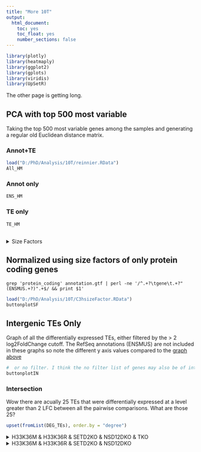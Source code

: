 ```yaml
---
title: "More 10T"
output:
  html_document:
    toc: yes
    toc_float: yes
    number_sections: false
---
```

```r
library(plotly)
library(heatmaply)
library(ggplot2)
library(gplots)
library(viridis)
library(UpSetR)
```


The other page is getting long.

## PCA with top 500 most variable {.tabset .tabset-pills .tabset-fade}
Taking the top 500 most variable genes among the samples and generating a regular old Euclidean distance matrix.

### Annot+TE
```r
load("D:/PhD/Analysis/10T/reinnier.RData")
All_HM

```

### Annot only
```r
ENS_HM
```

### TE only
```r
TE_HM
```

## {.unlisted .unnumbered}

<details>
<summary>Size Factors</summary>
**Size factor all entries**
```
                   dds.sizeFactor
H33K36M_C3H10T1_1       1.9754626
H33K36M_C3H10T1_2       0.7887794
H33K36M_C3H10T1_3       0.3056923
H33K36R_C3H10T1_1       1.3801394
H33K36R_C3H10T1_2       0.3812469
H33K36R_C3H10T1_3       0.3979667
NSD12DKO_C3H10T1_1      1.9744437
NSD12DKO_C3H10T1_2      0.7853220
NSD12DKO_C3H10T1_3      0.6446567
PA_C3H10T1_1            2.1517784
PA_C3H10T1_2            0.3786161
PA_C3H10T1_3            0.8761740
SETD2KO_C3H10T1_1       2.3758762
SETD2KO_C3H10T1_2       0.6693181
SETD2KO_C3H10T1_3       0.4933132
TKO_C3H10T1_1           2.7458456
TKO_C3H10T1_2           2.6752406
TKO_C3H10T1_3           2.9033106
```

**Size factor annot only**
```
                   ddsSub.sizeFactor
H33K36M_C3H10T1_1          1.9958859
H33K36M_C3H10T1_2          0.7398523
H33K36M_C3H10T1_3          0.2721026
H33K36R_C3H10T1_1          1.3409255
H33K36R_C3H10T1_2          0.3396584
H33K36R_C3H10T1_3          0.3556429
NSD12DKO_C3H10T1_1         1.9671956
NSD12DKO_C3H10T1_2         0.7176141
NSD12DKO_C3H10T1_3         0.5812148
PA_C3H10T1_1               2.1461076
PA_C3H10T1_2               0.3208860
PA_C3H10T1_3               0.7840284
SETD2KO_C3H10T1_1          2.3940446
SETD2KO_C3H10T1_2          0.6030431
SETD2KO_C3H10T1_3          0.4408191
TKO_C3H10T1_1              4.0540994
TKO_C3H10T1_2              4.1465894
TKO_C3H10T1_3              4.1640333 
```

</details>

## Normalized using size factors of only protein coding genes {#DEG}
`grep 'protein_coding' annotation.gtf | perl -ne '/^.+?\tgene\t.+?"(ENSMUS.+?)".+$/ && print $1'`

```r
load("D:/PhD/Analysis/10T/C3hsizeFactor.RData")
buttonplotSF

```

## Intergenic TEs Only
Graph of all the differentially expressed TEs, either filtered by the > 2 log2FoldChange cutoff.  The RefSeq annotations (ENSMUS) are not included in these graphs so note the different y axis values compared to the [graph above](#DEG)

```r
#  or no filter. I think the no filter list of genes may also be of interest especially of the expression of those TEs were particularly high.
buttonplotIN
```

### Intersection
Wow there are acually 25 TEs that were differentially expressed at a level greater than 2 LFC between all the pairwise comparisons. What are those 25?

```r
upset(fromList(DEG_TEs), order.by = "degree")
```

<details>
<summary>H33K36M & H33K36R & SETD2KO & NSD12DKO & TKO</summary>
```r
knitr::kable(IN_full[,-1])
```
</details>
  
<details>
<summary>H33K36M & H33K36R & SETD2KO & NSD12DKO</summary>
```r
knitr::kable(IN_4[,-1])
```

-----  


## Genic TEs Only
There are some interesting observations about those genic TEs. The TEs below were sorted by whether they were in the reverse reading frame of the gene that they overlap with. I.e "No" = Same reading frame as overlapping gene, "Yes" = Opposite reading frame as overlapping gene. Not Only that, since there are sometimes genes that run both ways while overlapping each other, if at least one of the genes is on the opposite reading frame as the TE, the TE would be classified as a "Yes". Despite this, there seems to be more down-regulated TEs that are on the same reading frame as a gene and more up-regulated TEs that are on the opposite reading frame of a gene.

```r
load("D:/PhD/Analysis/10T/data/genicLFC0.5.RData")
test %>% ggplot(aes(x = Reversed, y = log2FoldChange, 
                    color = interaction(ifelse(log2FoldChange>0, "Pos", "Neg"), Reversed))) + 
  geom_jitter(width = 0.3) +
  facet_wrap(~Sample, nrow = 1) +
  theme_bw() + 
  labs(y = "Log2 Fold Change") +
  scale_color_manual(labels = c("No:LFC < -0.5", "No:LFC > 0.5", "Yes:LFC < -0.5", "Yes:LFC > 0.5"),
                     values = c("#7bb3e0", "#1e7cc7", "#db8f51", "#c25917")) + 
  theme(legend.title = element_blank())
```

In H33K36R there is an outlier with a great increase in fold change (>20 log2FC), this TE is on the opposite direction of nearby genes *Suv39h2*, *Gm13184* and *Gapvd1*. *Suv39H2* seems to be a H3K9me3 methyltransferase that uses monomethyl H3K9 as a substrate. IDK what are the implications of this, would be interesting to look at the histone methylation patterns around this area (as well as the raw reas to see if it's because of lack of coverage).
